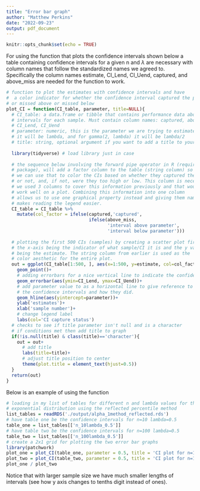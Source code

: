 ```yaml
---
title: "Error bar graph"
author: "Matthew Perkins"
date: "2022-09-23"
output: pdf_document
---
```


```r
knitr::opts_chunk$set(echo = TRUE)
```

For using the function that plots the confidence intervals shown below a table containing confidence intervals for a given n and $\lambda$ are necessary with column names that follow the standardized names we agreed to. Specifically the column names estimate, CI_Lend, CI_Uend, captured, and above_miss are needed for the function to work. 


```r


# function to plot the estimates with confidence intervals and have 
#  a color indicator for whether the confidence interval captured the parameter 
# or missed above or missed below
plot_CI = function(CI_table, parameter, title=NULL){
  # CI_table: a data.frame or tibble that contains performance data about the confidence 
  # intervals for each sample. Must contain column names: captured, above_miss, estimate,
  # CI_Lend, CI_Uend
  # parameter: numeric, this is the parameter we are trying to estimate. For exponential 
  # it will be lambda, and for gamma(2, lambda) it will be lambda/2
  # title: string, optional argument if you want to add a title to your graph. 
  
  library(tidyverse) # load library just in case
  
  # the sequence below involving the forward pipe operator in R (requires magrittr
  # package), will add a factor column to the table (string column) so that 
  # we can use that to color the CIs based on whether they captured the parameter
  # or not, and, if not, were they too high or low. This column is necessary because
  # we used 3 columns to cover this information previously and that wouldn't 
  # work well on a plot. Combining this information into one column
  # allows us to use one graphical property instead and giving them names 
  # makes reading the legend easier. 
  CI_table = CI_table %>%
    mutate(col_factor = ifelse(captured,'captured',
                               ifelse(above_miss,
                                      'interval above parameter',
                                      'interval below parameter')))
  
  # plotting the first 500 CIs (samples) by creating a scatter plot first with
  # the x-axis being the indicator of what sample/CI it is and the y value
  # being the estimate. The string column from earlier is used as the 
  # color aesthetic for the entire plot. 
  out = ggplot(CI_table[1:500, ], aes(x=1:500, y=estimate, col=col_factor))+
    geom_point()+
    # adding errorbars for a nice vertical line to indicate the confidence interval
    geom_errorbar(aes(ymin=CI_Lend, ymax=CI_Uend))+
    # add parameter value to as a horizontal line to give reference to 
    # the confidence intervals and how they did. 
    geom_hline(aes(yintercept=parameter))+
    ylab('estimates')+
    xlab('sample number')+
    # change legend label
    labs(col='CI capture status')
  # checks to see if title parameter isn't null and is a character
  # if conditions met then add title to graph
  if(!is.null(title) & class(title)=='character'){
    out = out+
      # add title
      labs(title=title)+
      # adjust title position to center
      theme(plot.title = element_text(hjust=0.5))
  }
  return(out)
}


```



Below is an example of using the function 
```r
# loading in my list of tables for different n and lambda values for the 
# exponential distribution using the reflected percentile method
list_tables = readRDS('./output/alpha_1method_reflected.rds')
# have table one be the confidence intervals for n=10 lambda=0.5
table_one = list_tables[['n_10lambda_0.5']]
# have table two be the confidence intervals for n=100 lambda=0.5
table_two = list_tables[['n_100lambda_0.5']]
# create a 2x1 grid for plotting the two error bar graphs 
library(patchwork)
plot_one = plot_CI(table_one, parameter = 0.5, title = 'CI plot for n=10 lambda=0.5')
plot_two = plot_CI(table_two, parameter = 0.5, title = 'CI plot for n=100 lambda=0.5')
plot_one / plot_two
```


Notice that with larger sample size we have much smaller lengths of intervals (see how y axis changes to tenths digit instead of ones).


